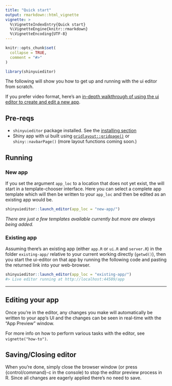 ```yaml
---
title: "Quick start"
output: rmarkdown::html_vignette
vignette: >
  %\VignetteIndexEntry{Quick start}
  %\VignetteEngine{knitr::rmarkdown}
  %\VignetteEncoding{UTF-8}
---
```


```r
knitr::opts_chunk$set(
  collapse = TRUE,
  comment = "#>"
)
```

```r
library(shinyuieditor)
```


The following will show you how to get up and running with the ui editor from scratch. 

If you prefer video format, here's an [in-depth walkthrough of using the ui editor to create and edit a new app](https://www.youtube.com/watch?v=gYPnLiudtGU).


## Pre-reqs

- `shinyuieditor` package installed. See the [installing section](../index.html#installing)
- Shiny app with ui built using [`gridlayout::gridpage()`](https://rstudio.github.io/gridlayout/) or `shiny::navbarPage()` (more layout functions coming soon.) 



## Running

### New app

If you set the argument `app_loc` to a location that does not yet exist, the will start in a template-chooser interface. Here you can select a complete app template which will then be written to your `app_loc` and then be edited as an existing app would be. 

```r
shinyuieditor::launch_editor(app_loc = "new-app/")
```

_There are just a few templates available currently but more are always being added._

### Existing app

Assuming there's an existing app (either `app.R` or `ui.R` and `server.R`) in the folder `existing-app/` relative to your current working directly (`getwd()`), then you start the ui-editor on that app by running the following code and pasting the returned link into your web-browser.

```r
shinyuieditor::launch_editor(app_loc = "existing-app/")
#> Live editor running at http://localhost:44509/app
```

---

## Editing your app

Once you're in the editor, any changes you make will automatically be written to your app's UI and the changes can be seen in real-time with the "App Preview" window.

For more info on how to perform various tasks with the editor, see `vignette("how-to")`. 

## Saving/Closing editor

When you're done, simply close the browser window (or press {control/command}-c in the console) to stop the editor preview process in R. Since all changes are eagerly applied there's no need to save.


